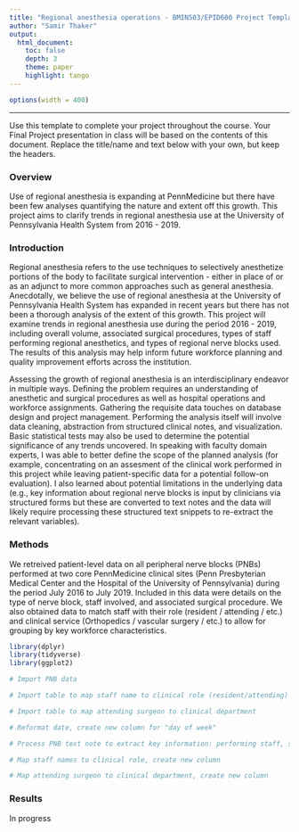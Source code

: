 ```yaml
---
title: "Regional anesthesia operations - BMIN503/EPID600 Project Template"
author: "Samir Thaker"
output: 
  html_document:
    toc: false 
    depth: 3 
    theme: paper 
    highlight: tango
---
```

```r
options(width = 400)
```  
***
Use this template to complete your project throughout the course. Your Final Project presentation in class will be based on the contents of this document. Replace the title/name and text below with your own, but keep the headers.

### Overview
Use of regional anesthesia is expanding at PennMedicine but there have been few analyses quantifying the nature and extent off this growth. This project aims to clarify trends in regional anesthesia use at the University of Pennsylvania Health System from 2016 - 2019.


### Introduction 
Regional anesthesia refers to the use techniques to selectively anesthetize portions of the body to facilitate surgical intervention - either in place of or as an adjunct to more common approaches such as general anesthesia. Anecdotally, we believe the use of regional anesthesia at the University of Pennsylvania Health System has expanded in recent years but there has not been a thorough analysis of the extent of this growth. This project will examine trends in regional anesthesia use during the period 2016 - 2019, including overall volume, associated surgical procedures, types of staff performing regional anesthetics, and types of regional nerve blocks used. The results of this analysis may help inform future workforce planning and quality improvement efforts across the institution.

Assessing the growth of regional anesthesia is an interdisciplinary endeavor in multiple ways. Defining the problem requires an understanding of anesthetic and surgical procedures as well as hospital operations and workforce assignments. Gathering the requisite data touches on database design and project management. Performing the analysis itself will involve data cleaning, abstraction from structured clinical notes, and visualization. Basic statistical tests may also be used to determine the potential significance of any trends uncovered. In speaking with faculty domain experts, I was able to better define the scope of the planned analysis (for example, concentrating on an assesment of the clinical work performed in this project while leaving patient-specific data for a potential follow-on evaluation). I also learned about potential limitations in the underlying data (e.g., key information about regional nerve blocks is input by clinicians via structured forms but these are converted to text notes and the data will likely require processing these structured text snippets to re-extract the relevant variables). 


### Methods
We retreived patient-level data on all peripheral nerve blocks (PNBs) performed at two core PennMedicine clinical sites (Penn Presbyterian Medical Center and the Hospital of the University of Pennsylvania) during the period July 2016 to July 2019. Included in this data were details on the type of nerve block, staff involved, and associated surgical procedure. We also obtained data to match staff with their role (resident / attending / etc.) and clinical service (Orthopedics / vascular surgery / etc.) to allow for grouping by key workforce characteristics. 


```r
library(dplyr)
library(tidyverse)
library(ggplot2)
```


```r
# Import PNB data

# Import table to map staff name to clinical role (resident/attending)

# Import table to map attending surgeon to clinical department

# Reformat date, create new column for "day of week"

# Process PNB text note to extract key information: performing staff, supervising staff, location, block type (including approach or NA), single vs. continuous, gooal post-op analgesia vs. primary anesthetic

# Map staff names to clinical role, create new column

# Map attending surgeon to clinical department, create new column

```

### Results
In progress

